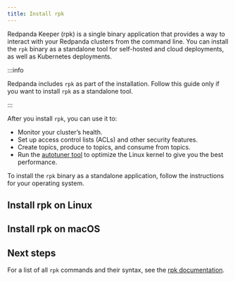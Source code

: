 ```yaml
---
title: Install rpk
---
```



Redpanda Keeper (rpk) is a single binary application that provides a way to interact with your Redpanda clusters from the command line. You can install the `rpk` binary as a standalone tool for self-hosted and cloud deployments, as well as Kubernetes deployments.

:::info

Redpanda includes `rpk` as part of the installation. Follow this guide only if you want to install `rpk` as a standalone tool.

:::

After you install `rpk`, you can use it to:

- Monitor your cluster’s health.
- Set up access control lists (ACLs) and other security features.
- Create topics, produce to topics, and consume from topics.
- Run the [autotuner tool](../../reference/rpk/rpk-redpanda/rpk-redpanda-tune) to optimize the Linux kernel to give you the best performance.

To install the `rpk` binary as a standalone application, follow the instructions for your operating system.

## Install rpk on Linux

<InstallRpkLinux/>

## Install rpk on macOS

<InstallRpkMac/>

## Next steps

For a list of all `rpk` commands and their syntax, see the [rpk documentation](../../reference/rpk).
